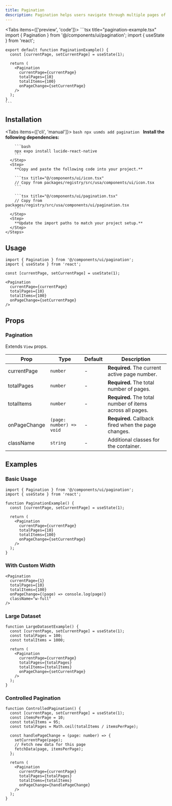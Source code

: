 ```yaml
---
title: Pagination
description: Pagination helps users navigate through multiple pages of content.
---
```



<Tabs items={['preview', 'code']}>
  <Tab value="preview">
    <PreviewCard />
  </Tab>
  <Tab value="code">
    ```tsx title="pagination-example.tsx"
    import { Pagination } from '@/components/ui/pagination';
    import { useState } from 'react';

    export default function PaginationExample() {
      const [currentPage, setCurrentPage] = useState(1);

      return (
        <Pagination
          currentPage={currentPage}
          totalPages={10}
          totalItems={100}
          onPageChange={setCurrentPage}
        />
      );
    }
    ```
  </Tab>
</Tabs>

## Installation

<Tabs items={['cli', 'manual']}>
  <Tab value="cli">
    ```bash
    npx usmds add pagination
    ```
  </Tab>
  <Tab value="manual">
    <Steps>
      <Step>
        **Install the following dependencies:**

        ```bash
        npx expo install lucide-react-native
        ```
      </Step>
      <Step>
        **Copy and paste the following code into your project.**

        ```tsx title="@/components/ui/icon.tsx"
        // Copy from packages/registry/src/usa/components/ui/icon.tsx
        ```

        ```tsx title="@/components/ui/pagination.tsx"
        // Copy from packages/registry/src/usa/components/ui/pagination.tsx
        ```
      </Step>
      <Step>
        **Update the import paths to match your project setup.**
      </Step>
    </Steps>
  </Tab>
</Tabs>

## Usage

```tsx
import { Pagination } from '@/components/ui/pagination';
import { useState } from 'react';

const [currentPage, setCurrentPage] = useState(1);

<Pagination
  currentPage={currentPage}
  totalPages={10}
  totalItems={100}
  onPageChange={setCurrentPage}
/>
```

## Props

### Pagination

Extends `View` props.

| Prop | Type | Default | Description |
|------|------|---------|-------------|
| currentPage | `number` | - | **Required.** The current active page number. |
| totalPages | `number` | - | **Required.** The total number of pages. |
| totalItems | `number` | - | **Required.** The total number of items across all pages. |
| onPageChange | `(page: number) => void` | - | **Required.** Callback fired when the page changes. |
| className | `string` | - | Additional classes for the container. |

## Examples

### Basic Usage

```tsx
import { Pagination } from '@/components/ui/pagination';
import { useState } from 'react';

function PaginationExample() {
  const [currentPage, setCurrentPage] = useState(1);

  return (
    <Pagination
      currentPage={currentPage}
      totalPages={10}
      totalItems={100}
      onPageChange={setCurrentPage}
    />
  );
}
```

### With Custom Width

```tsx
<Pagination
  currentPage={1}
  totalPages={10}
  totalItems={100}
  onPageChange={(page) => console.log(page)}
  className="w-full"
/>
```

### Large Dataset

```tsx
function LargeDatasetExample() {
  const [currentPage, setCurrentPage] = useState(1);
  const totalPages = 100;
  const totalItems = 1000;

  return (
    <Pagination
      currentPage={currentPage}
      totalPages={totalPages}
      totalItems={totalItems}
      onPageChange={setCurrentPage}
    />
  );
}
```

### Controlled Pagination

```tsx
function ControlledPagination() {
  const [currentPage, setCurrentPage] = useState(1);
  const itemsPerPage = 10;
  const totalItems = 95;
  const totalPages = Math.ceil(totalItems / itemsPerPage);

  const handlePageChange = (page: number) => {
    setCurrentPage(page);
    // Fetch new data for this page
    fetchData(page, itemsPerPage);
  };

  return (
    <Pagination
      currentPage={currentPage}
      totalPages={totalPages}
      totalItems={totalItems}
      onPageChange={handlePageChange}
    />
  );
}
```
